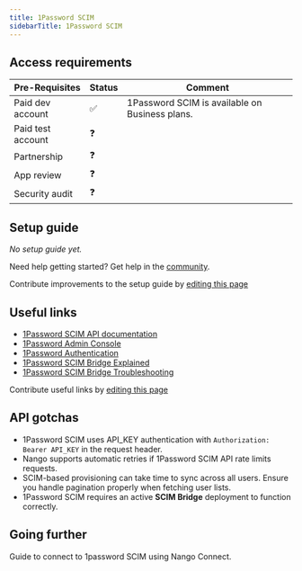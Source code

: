 ```yaml
---
title: 1Password SCIM
sidebarTitle: 1Password SCIM
---
```



<Overview />
<PreBuiltTooling />
<PreBuiltUseCases />

## Access requirements
| Pre-Requisites | Status | Comment |
| - | - | - |
| Paid dev account | ✅ | 1Password SCIM is available on Business plans. |
| Paid test account | ❓ |  |
| Partnership | ❓ | |
| App review | ❓ |  |
| Security audit | ❓ | |

## Setup guide

_No setup guide yet._

<Tip>Need help getting started? Get help in the [community](https://nango.dev/slack).</Tip>

<Note>Contribute improvements to the setup guide by [editing this page](https://github.com/nangohq/nango/tree/master/docs-v2/integrations/all/1password.mdx)</Note>

## Useful links

- [1Password SCIM API documentation](https://support.1password.com/scim/)
- [1Password Admin Console](https://my.1password.com)
- [1Password Authentication](https://support.1password.com/scim/)
- [1Password SCIM Bridge Explained](https://blog.1password.com/1password-scim-bridge-explained/)
- [1Password SCIM Bridge Troubleshooting](https://support.1password.com/scim-troubleshooting/)


<Note>Contribute useful links by [editing this page](https://github.com/nangohq/nango/tree/master/docs-v2/integrations/all/1password-scim.mdx)</Note>

## API gotchas

- 1Password SCIM uses API_KEY authentication with `Authorization: Bearer API_KEY` in the request header.
- Nango supports automatic retries if 1Password SCIM API rate limits requests.
- SCIM-based provisioning can take time to sync across all users. Ensure you handle pagination properly when fetching user lists.
- 1Password SCIM requires an active **SCIM Bridge** deployment to function correctly.


## Going further

<Card title="Connect to 1password SCIM" icon="link" href="/integrations/all/1password-scim/connect" horizontal>
  Guide to connect to 1password SCIM using Nango Connect.
</Card>